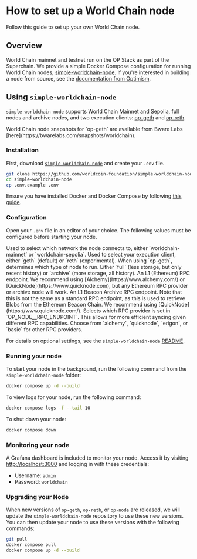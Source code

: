 # How to set up a World Chain node

Follow this guide to set up your own World Chain node.

## Overview

World Chain mainnet and testnet run on the OP Stack as part of the Superchain. We provide a simple Docker Compose configuration for running World Chain nodes, [simple-worldchain-node](https://github.com/worldcoin-foundation/simple-worldchain-node). If you're interested in building a node from source, see the [documentation from Optimism](https://docs.optimism.io/operators/node-operators/tutorials/node-from-source).

## Using `simple-worldchain-node`

`simple-worldchain-node` supports World Chain Mainnet and Sepolia, full nodes and archive nodes, and two execution clients: [op-geth](https://github.com/ethereum-optimism/op-geth) and [op-reth](https://github.com/paradigmxyz/reth).

<Note>
	World Chain node snapshots for `op-geth` are available from Bware Labs [here](https://bwarelabs.com/snapshots/worldchain).
</Note>

### Installation

First, download [`simple-worldchain-node`](https://github.com/worldcoin-foundation/simple-worldchain-node) and create your `.env` file.

```bash {{ title: "Download simple-worldchain-node"}}
git clone https://github.com/worldcoin-foundation/simple-worldchain-node.git
cd simple-worldchain-node
cp .env.example .env
```

Ensure you have installed Docker and Docker Compose by following [this guide](https://docs.docker.com/compose/install/#scenario-three-install-the-docker-compose-standalone).

### Configuration

Open your `.env` file in an editor of your choice. The following values must be configured before starting your node.

<Properties>
	<Property name="NETWORK_NAME" type="worldchain-mainnet | worldchain-sepolia" required={true}>
		Used to select which network the node connects to, either `worldchain-mainnet` or `worldchain-sepolia`.
	</Property>
	<Property name="COMPOSE_PROFILES" type="geth | reth" required={true}>
        Used to select your execution client, either `geth` (default) or `reth` (experimental).
	</Property>
	<Property name="GETH_NODE_TYPE" type="full | archive" required={true}>
		When using `op-geth`, determines which type of node to run. Either `full` (less storage, but only recent history) or `archive` (more storage, all history).
	</Property>
	<Property name="L1_RPC_ENDPOINT" type="URL" required={true}>
		An L1 (Ethereum) RPC endpoint. We recommend using [Alchemy](https://www.alchemy.com/) or [QuickNode](https://www.quicknode.com), but any Ethereum RPC provider or archive node will work.
	</Property>
	<Property name="L1_BEACON_RPC_ENDPOINT" type="URL" required={true}>
		An L1 Beacon Archive RPC endpoint. Note that this is not the same as a standard RPC endpoint, as this is used to retrieve Blobs from the Ethereum Beacon Chain. We recommend using [QuickNode](https://www.quicknode.com/).
	</Property>
	<Property name="L1_RPC_TYPE" type="string" required={true}>
		Selects which RPC provider is set in `OP_NODE__RPC_ENDPOINT`. This allows for more efficient syncing given different RPC capabilities. Choose from `alchemy`, `quicknode`, `erigon`, or `basic` for other RPC providers.
	</Property>
</Properties>

For details on optional settings, see the `simple-worldchain-node` [README](https://github.com/worldcoin-foundation/simple-worldchain-node?tab=readme-ov-file#optional-configurations).

### Running your node

To start your node in the background, run the following command from the `simple-worldchain-node` folder:

```bash
docker compose up -d --build
```

To view logs for your node, run the following command:

```bash
docker compose logs -f --tail 10
```

To shut down your node:
```bash
docker compose down
```

### Monitoring your node

A Grafana dashboard is included to monitor your node. Access it by visiting [http://localhost:3000](http://localhost:3000) and logging in with these credentials:

- Username: `admin`
- Password: `worldchain`

### Upgrading your Node

When new versions of `op-geth`, `op-reth`, or `op-node` are released, we will update the `simple-worldchain-node` repository to use these new versions. You can then update your node to use these versions with the following commands:

```bash
git pull
docker compose pull
docker compose up -d --build
```